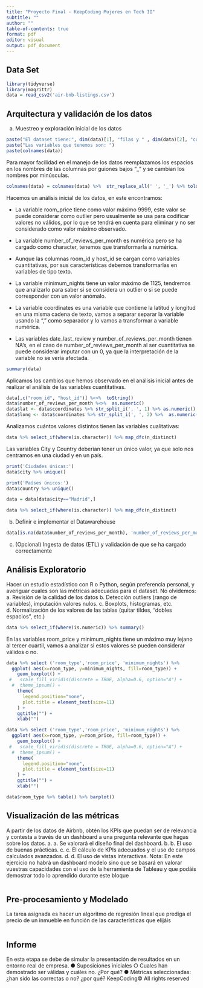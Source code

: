 ---
title: "Proyecto Final - KeepCoding Mujeres en Tech II"
subtitle: ""
author: ""
table-of-contents: true
format: pdf
editor: visual
output: pdf_document
---

## Data Set

```{r, echo=FALSE, include=FALSE}
library(tidyverse)
library(magrittr)
data = read_csv2('air-bnb-listings.csv')
```

## Arquitectura y validación de los datos

a.  Muestreo y exploración inicial de los datos

```{r, include=TRUE, echo=FALSE}
paste("El dataset tiene:", dim(data)[1], "filas y " , dim(data)[2], "columnas.")
paste("Las variables que tenemos son: ")
paste(colnames(data))
```

Para mayor facilidad en el manejo de los datos reemplazamos los espacios en los nombres de las columnas por guiones bajos "\_" y se cambian los nombres por minúsculas.

```{r}
colnames(data) = colnames(data) %>%  str_replace_all(' ', '_') %>% tolower()
```

Hacemos un análisis inicial de los datos, en este encontramos:

-   La variable room_price tiene como valor máximo 9999, este valor se puede considerar como outlier pero usualmente se usa para codificar valores no válidos, por lo que se tendrá en cuenta para eliminar y no ser considerado como valor máximo observado.

-   La variable number_of_reviews_per_month es numérica pero se ha cargado como character, tenemos que transformarla a numérica.

-   Aunque las columnas room_id y host_id se cargan como variables cuantitativas, por sus características debemos transformarlas en variables de tipo texto.

-   La variable minimum_nights tiene un valor máximo de 1125, tendremos que analizarlo para saber si se considera un outlier o si se puede corresponder con un valor anómalo.

-   La variable coordinates es una variable que contiene la latitud y longitud en una misma cadena de texto, vamos a separar separar la variable usando la "," como separador y lo vamos a transformar a variable numérica.

-   Las variables date_last_review y number_of_reviews_per_month tienen NA's, en el caso de number_of_reviews_per_month al ser cuantitativa se puede considerar imputar con un 0, ya que la interpretación de la variable no se vería afectada.

```{r}
summary(data)
```

Aplicamos los cambios que hemos observado en el análisis inicial antes de realizar el análisis de las variables cuantitativas.

```{r}
data[,c("room_id", "host_id")] %<>%  toString()
data$number_of_reviews_per_month %<>%  as.numeric()
data$lat <- data$coordinates %>% str_split_i(', ', 1) %>% as.numeric()
data$long <- data$coordinates %>% str_split_i(', ', 2) %>%  as.numeric()
```

Analizamos cuántos valores distintos tienen las variables cualitativas:

```{r}
data %>% select_if(where(is.character)) %>% map_dfc(n_distinct)
```

Las variables City y Country deberían tener un único valor, ya que solo nos centramos en una ciudad y en un país.

```{r}
print('Ciudades únicas:')
data$city %>% unique()

print('Países únicos:')
data$country %>% unique()
```

```{r}
data = data[data$city=="Madrid",]

```

```{r}
data %>% select_if(where(is.character)) %>% map_dfc(n_distinct)
```

b.  Definir e implementar el Datawarehouse

```{r}
data[is.na(data$number_of_reviews_per_month), 'number_of_reviews_per_month'] = 0
```

c.  (Opcional) Ingesta de datos (ETL) y validación de que se ha cargado correctamente

## Análisis Exploratorio

Hacer un estudio estadístico con R o Python, según preferencia personal, y averiguar cuales son las métricas adecuadas para el dataset. No olvidemos: a. Revisión de la calidad de los datos b. Detección outliers (rango de variables), imputación valores nulos. c. Boxplots, histogramas, etc. d. Normalización de los valores de las tablas (quitar tildes, "dobles espacios", etc.)

```{r}
data %>% select_if(where(is.numeric)) %>% summary()
```

En las variables room_price y minimum_nights tiene un máximo muy lejano al tercer cuartil, vamos a analizar si estos valores se pueden considerar válidos o no.

```{r}
data %>% select ('room_type','room_price', 'minimum_nights') %>%
  ggplot( aes(x=room_type, y=minimum_nights, fill=room_type)) +
    geom_boxplot() +
 #   scale_fill_viridis(discrete = TRUE, alpha=0.6, option="A") +
  #  theme_ipsum() +
    theme(
      legend.position="none",
      plot.title = element_text(size=11)
    ) +
    ggtitle("") +
    xlab("")
```

```{r}
data %>% select ('room_type','room_price', 'minimum_nights') %>%
  ggplot( aes(x=room_type, y=room_price, fill=room_type)) +
    geom_boxplot() +
 #   scale_fill_viridis(discrete = TRUE, alpha=0.6, option="A") +
  #  theme_ipsum() +
    theme(
      legend.position="none",
      plot.title = element_text(size=11)
    ) +
    ggtitle("") +
    xlab("")
```

```{r}
data$room_type %>% table() %>% barplot()
```

## Visualización de las métricas

A partir de los datos de Airbnb, obtén los KPIs que puedan ser de relevancia y contesta a través de un dashboard a una pregunta relevante que hagas sobre los datos. a. a. Se valorará el diseño final del dashboard. b. b. El uso de buenas prácticas. c. c. El cálculo de KPIs adecuados y el uso de campos calculados avanzados. d. d. El uso de vistas interactivas. Nota: En este ejercicio no habrá un dashboard modelo sino que se basará en valorar vuestras capacidades con el uso de la herramienta de Tableau y que podáis demostrar todo lo aprendido durante este bloque

```{r}

```

## Pre-procesamiento y Modelado

La tarea asignada es hacer un algoritmo de regresión lineal que prediga el precio de un inmueble en función de las características que elijáis

```{r}

```

## Informe

En esta etapa se debe de simular la presentación de resultados en un entorno real de empresa. ● Suposiciones iniciales ○ Cuales han demostrado ser válidas y cuáles no. ¿Por qué? ● Métricas seleccionadas: ¿han sido las correctas o no? ¿por qué? KeepCoding© All rights reserved
